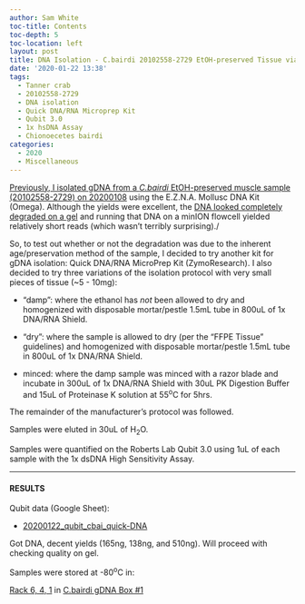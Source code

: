 ```yaml
---
author: Sam White
toc-title: Contents
toc-depth: 5
toc-location: left
layout: post
title: DNA Isolation - C.bairdi 20102558-2729 EtOH-preserved Tissue via Three Variations Using Quick DNA-RNA MicroPrep Kit
date: '2020-01-22 13:38'
tags:
  - Tanner crab
  - 20102558-2729
  - DNA isolation
  - Quick DNA/RNA Microprep Kit
  - Qubit 3.0
  - 1x hsDNA Assay
  - Chionoecetes bairdi
categories:
  - 2020
  - Miscellaneous
---
```

[Previously, I isolated gDNA from a _C.bairdi_ EtOH-preserved muscle sample (20102558-2729) on 20200108](https://robertslab.github.io/sams-notebook/posts/2020/2020-01-08-DNA-Isolation-and-Quantification-C.bairdi-gDNA-from-EtOH-Preserved-Tissue/) using the E.Z.N.A. Mollusc DNA Kit (Omega). Although the yields were excellent, the [DNA looked completely degraded on a gel](https://robertslab.github.io/sams-notebook/2020/01/09/DNA-Quality-Assessment-Agarose-Gel-and-NanoDrop-on-C.bairdi-gDNA/) and running that DNA on a minION flowcell yielded relatively short reads (which wasn't terribly surprising)./

So, to test out whether or not the degradation was due to the inherent age/preservation method of the sample, I decided to try another kit for gDNA isolation: Quick DNA/RNA MicroPrep Kit (ZymoResearch). I also decided to try three variations of the isolation protocol with very small pieces of tissue (~5 - 10mg):

- "damp": where the ethanol has _not_ been allowed to dry and homogenized with disposable mortar/pestle 1.5mL tube in 800uL of 1x DNA/RNA Shield.

- "dry": where the sample is allowed to dry (per the "FFPE Tissue" guidelines) and homogenized with disposable mortar/pestle 1.5mL tube in 800uL of 1x DNA/RNA Shield.

- minced: where the damp sample was minced with a razor blade and incubate in 300uL of 1x DNA/RNA Shield with 30uL PK Digestion Buffer and 15uL of Proteinase K solution at 55<sup>o</sup>C for 5hrs.

The remainder of the manufacturer's protocol was followed.

Samples were eluted in 30uL of H<sub>2</sub>O.

Samples were quantified on the Roberts Lab Qubit 3.0 using 1uL of each sample with the 1x dsDNA High Sensitivity Assay.

---

#### RESULTS

Qubit data (Google Sheet):

- [20200122_qubit_cbai_quick-DNA](https://docs.google.com/spreadsheets/d/1YXFRzvqTXIQ8cvZ77sRdlwllQad1s8UIUlmispuPZ6A/edit?usp=sharing)

Got DNA, decent yields (165ng, 138ng, and 510ng). Will proceed with checking quality on gel.

Samples were stored at -80<sup>o</sup>C in:

[Rack 6, 4, 1](http://b.link/srlab-80C) in [C.bairdi gDNA Box #1](https://docs.google.com/spreadsheets/d/1D09mPvwDReuUNR36p_BrlrNfev_Ko1F83W4EKdAO6bk/edit?usp=sharing)
